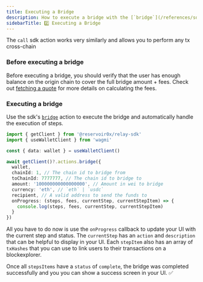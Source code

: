 ```yaml
---
title: Executing a Bridge
description: How to execute a bridge with the [`bridge`](/references/sdk/actions/bridge) action
sidebarTitle: 2️⃣ Executing a Bridge
---
```


<Note>The `call` sdk action works very similarly and allows you to perform any tx cross-chain</Note>

### Before executing a bridge

Before executing a bridge, you should verify that the user has enough balance on the origin chain to cover the full bridge amount + fees. Check out [fetching a quote](/references/sdk/fetching-a-quote#fetching-a-quote) for more details on calculating the fees.

### Executing a bridge

Use the sdk's [`bridge`](/references/sdk/actions/bridge) action to execute the bridge and automatically handle the execution of steps.

```typescript
import { getClient } from '@reservoir0x/relay-sdk'
import { useWalletClient } from 'wagmi'

const { data: wallet } = useWalletClient()

await getClient()?.actions.bridge({
  wallet,
  chainId: 1, // The chain id to bridge from
  toChainId: 7777777, // The chain id to bridge to
  amount: '100000000000000000', // Amount in wei to bridge
  currency: 'eth', // `eth` | `usdc`
  recipient, // A valid address to send the funds to
  onProgress: (steps, fees, currentStep, currentStepItem) => {
    console.log(steps, fees, currentStep, currentStepItem)
  }
})
```

All you have to do now is use the `onProgress` callback to 
update your UI with the current step and status. The `currentStep` has an `action` and `description` that can be helpful to display in your UI. Each `stepItem` also has an array of `txHashes` that you can use to link users to their transactions on a blockexplorer. 


Once all `stepsItems` have a `status` of `complete`, the bridge was completed successfully and you you can show a success screen in your UI. ✅